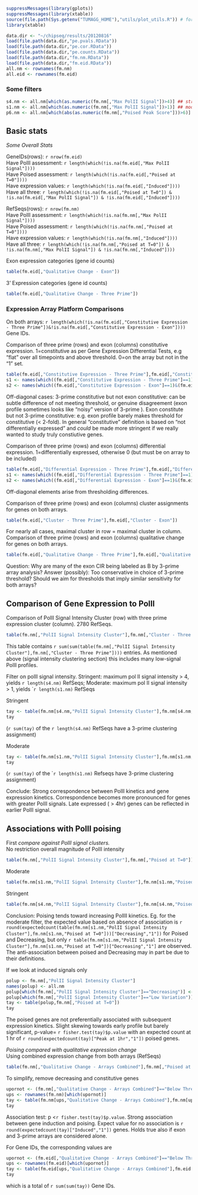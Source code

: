 
```r
suppressMessages(library(gplots))
suppressMessages(library(xtable))
source(file.path(Sys.getenv("TUMAGG_HOME"),"utils/plot_utils.R")) # for boxplot
library(xtable)
```

```r
data.dir <- "~/chipseq/results/20120816"
load(file.path(data.dir,"pe.pvals.RData"))
load(file.path(data.dir,"pe.cor.RData"))
load(file.path(data.dir,"pe.counts.RData"))
load(file.path(data.dir,"fm.nm.RData"))
load(file.path(data.dir,"fm.eid.RData"))
all.nm <- rownames(fm.nm)
all.eid <- rownames(fm.eid)
```


### Some filters
```r
s4.nm <- all.nm[which(as.numeric(fm.nm[,"Max PolII Signal"])>4)] ## stringent signal filter
s1.nm <- all.nm[which(as.numeric(fm.nm[,"Max PolII Signal"])>1)] ## moderate signal filter 
p6.nm <- all.nm[which(abs(as.numeric(fm.nm[,"Poised Peak Score"]))>6)] ## poised score filter
```

## Basic stats

*Some Overall Stats*

GeneIDs(rows): ```r nrow(fm.eid)```  
Have PolII assessment: ```r length(which(!is.na(fm.eid[,"Max PolII Signal"])))```  
Have Poised assessment: ```r length(which(!is.na(fm.eid[,"Poised at T=0"])))```  
Have expression values: ```r length(which(!is.na(fm.eid[,"Induced"])))```  
Have all three: ```r length(which(!is.na(fm.eid[,"Poised at T=0"]) & !is.na(fm.eid[,"Max PolII Signal"]) & !is.na(fm.eid[,"Induced"]))) ```  

RefSeqs(rows): ```r nrow(fm.nm)```  
Have PolII assessment: ```r length(which(!is.na(fm.nm[,"Max PolII Signal"])))```  
Have Poised assessment: ```r length(which(!is.na(fm.nm[,"Poised at T=0"])))```  
Have expression values: ```r length(which(!is.na(fm.nm[,"Induced"])))```  
Have all three: ```r length(which(!is.na(fm.nm[,"Poised at T=0"]) & !is.na(fm.nm[,"Max PolII Signal"]) & !is.na(fm.nm[,"Induced"]))) ```  

Exon expression categories (gene id counts)
```r
table(fm.eid[,"Qualitative Change - Exon"])
```

3' Expression categories (gene id counts)
```r
table(fm.eid[,"Qualitative Change - Three Prime"])
```

### Expression Array Platform Comparisons
On both arrays: ```r length(which(!is.na(fm.eid[,"Constitutive Expression - Three Prime"])&!is.na(fm.eid[,"Constitutive Expression - Exon"])))``` Gene IDs.

Comparison of three prime (rows) and exon (columns) constitutive expression. 1=constitutive as per Gene Expression Differential Tests, e.g "flat" over all timepoints and above threshold. 0=on the array but not in the "1" set.

```r
table(fm.eid[,"Constitutive Expression - Three Prime"],fm.eid[,"Constitutive Expression - Exon"])
s1 <- names(which((fm.eid[,"Constitutive Expression - Three Prime"]==1)&(fm.eid[,"Constitutive Expression - Exon"]==0)))
s2 <- names(which((fm.eid[,"Constitutive Expression - Exon"]==1)&(fm.eid[,"Constitutive Expression - Three Prime"]==0)))
```

Off-diagonal cases: 3-prime constitutive but not exon constitutive: can be subtle difference of not meeting threshold, or genuine disagreement (exon profile sometimes looks like "noisy" version of 3-prime ). Exon constitute but not 3-prime constitutive: e.g. exon profile barely makes threshold for constitutive (< 2-fold). In general "constitutive" definition is based on "not differentially expressed" and *could* be made more stringent if we really wanted to study truly constiutive genes.

Comparison of three prime (rows) and exon (columns) differential expression. 1=differentially expressed, otherwise 0 (but must be on array to be included)
```r
table(fm.eid[,"Differential Expression - Three Prime"],fm.eid[,"Differential Expression - Exon"])
s1 <- names(which((fm.eid[,"Differential Expression - Three Prime"]==1)&(fm.eid[,"Differential Expression - Exon"]==0)))
s2 <- names(which((fm.eid[,"Differential Expression - Exon"]==1)&(fm.eid[,"Differential Expression - Three Prime"]==0)))
```


Off-diagonal elements arise from thresholding differences. 

Comparison of three prime (rows) and exon (columns) cluster assignments for genes on both arrays. 
```r
table(fm.eid[,"Cluster - Three Prime"],fm.eid[,"Cluster - Exon"])
```


For nearly all cases, maximal cluster in row = maximal cluster in column.
Comparison of three prime (rows) and exon (columns) qualitative change for genes on both arrays. 
```r
table(fm.eid[,"Qualitative Change - Three Prime"],fm.eid[,"Qualitative Change - Exon"])
```
Question: Why are many of the exon CIR being labeled as B by 3-prime array analysis? Answer (possibly): Too conservative in choice of 3-prime threshold? Should we aim for thresholds that  imply  similar  sensitivity for   both  arrays?


Comparison of Gene Expression to PolII
---------------------------------------

Comparison of PolII Signal Intensity Cluster (row) with three prime expression cluster (column). 2780 RefSeqs.
```r
table(fm.nm[,"PolII Signal Intensity Cluster"],fm.nm[,"Cluster - Three Prime"])
```
This table contains ```r sum(sum(table(fm.nm[,"PolII Signal Intensity Cluster"],fm.nm[,"Cluster - Three Prime"]))) ``` entries. As mentioned above (signal intensity clustering section) this includes many low-signal PolII profiles.  

Filter on polII signal intensity. Stringent: maximum pol II signal intensity > 4, yields ```r length(s4.nm)``` RefSeqs; Moderate: maximum pol II signal intensity > 1, yields ```r length(s1.nm)`` RefSeqs 

Stringent 
```r
tay <- table(fm.nm[s4.nm,"PolII Signal Intensity Cluster"],fm.nm[s4.nm,"Cluster - Three Prime"])
tay
```
(```r sum(tay)``` of the ```r length(s4.nm)``` RefSeqs have a 3-prime clustering assignment)

Moderate 
```r
tay <- table(fm.nm[s1.nm,"PolII Signal Intensity Cluster"],fm.nm[s1.nm,"Cluster - Three Prime"])
tay
```
(```r sum(tay)``` of the ```r length(s1.nm)`` Refseqs have  3-prime  clustering assignment)

Conclude: Strong correspondence between PolII kinetics and gene expression kinetics. Correspondence becomes more pronounced for genes with greater PolII signals. Late expressed ( > 4hr) genes can be reflected in earlier PolII signal. 

Associations with PolII poising
------------------------------

First *compare against PolII signal clusters.*  
No restriction overall magnitude of PolII intensity

```r
table(fm.nm[,"PolII Signal Intensity Cluster"],fm.nm[,"Poised at T=0"])
```
Moderate
```r
table(fm.nm[s1.nm,"PolII Signal Intensity Cluster"],fm.nm[s1.nm,"Poised at T=0"])
```
Stringent
```r
table(fm.nm[s4.nm,"PolII Signal Intensity Cluster"],fm.nm[s4.nm,"Poised at T=0"])
```

Conclusion: Poising tends toward increasing PollII kinetics. Eg. for the moderate filter, the expected value based on absence of association is
```r round(expectedcount(table(fm.nm[s1.nm,"PolII Signal Intensity Cluster"],fm.nm[s1.nm,"Poised at T=0"]))["Decreasing","1"])```
for Poised and Decreasing, but only 
```r table(fm.nm[s1.nm,"PolII Signal Intensity Cluster"],fm.nm[s1.nm,"Poised at T=0"])["Decreasing","1"]```
are observed. 
The anti-association between poised and Decreasing may in part be due to their definitions.

If we look at induced signals only
```r
polup <- fm.nm[,"PolII Signal Intensity Cluster"]
names(polup) <- all.nm
polup[which(fm.nm[,"PolII Signal Intensity Cluster"]=="Decreasing")] <- NA
polup[which(fm.nm[,"PolII Signal Intensity Cluster"]=="Low Variation")] <- NA
tay <- table(polup,fm.nm[,"Poised at T=0"])
tay
```

The poised genes are not preferentially associated with subsequent expression kinetics.  Slight skewing towards early profile but barely significant, p-value=
```r fisher.test(tay)$p.value``` with an expected count at 1 hr of 
```r round(expectedcount(tay)["Peak at 1hr","1"])``` poised genes.

*Poising compared with qualitative expression change*  
Using combined expression change from both arrays (RefSeqs)

```r
table(fm.nm[,"Qualitative Change - Arrays Combined"],fm.nm[,"Poised at T=0"])
```

To simplify, remove decreasing and constitutive genes
```r
upornot <- (fm.nm[,"Qualitative Change - Arrays Combined"]=="Below Threshold") | (fm.nm[,"Qualitative Change - Arrays Combined"]=="Induced")
ups <- rownames(fm.nm)[which(upornot)]
tay <- table(fm.nm[ups,"Qualitative Change - Arrays Combined"],fm.nm[ups,"Poised at T=0"])
tay
```
Association test: p <```r fisher.test(tay)$p.value```.  Strong association between gene induction and poising. Expect value for no association is ```r round(expectedcount(tay)["Induced","1"])``` genes. Holds true also if exon and 3-prime arrays are considered alone.

For Gene IDs, the corresponding values are
```r
upornot <- (fm.eid[,"Qualitative Change - Arrays Combined"]=="Below Threshold") | (fm.eid[,"Qualitative Change - Arrays Combined"]=="Induced")
ups <- rownames(fm.eid)[which(upornot)]
tay <- table(fm.eid[ups,"Qualitative Change - Arrays Combined"],fm.eid[ups,"Poised at T=0"])
tay
```
which is a total of ```r sum(sum(tay))``` Gene IDs.
